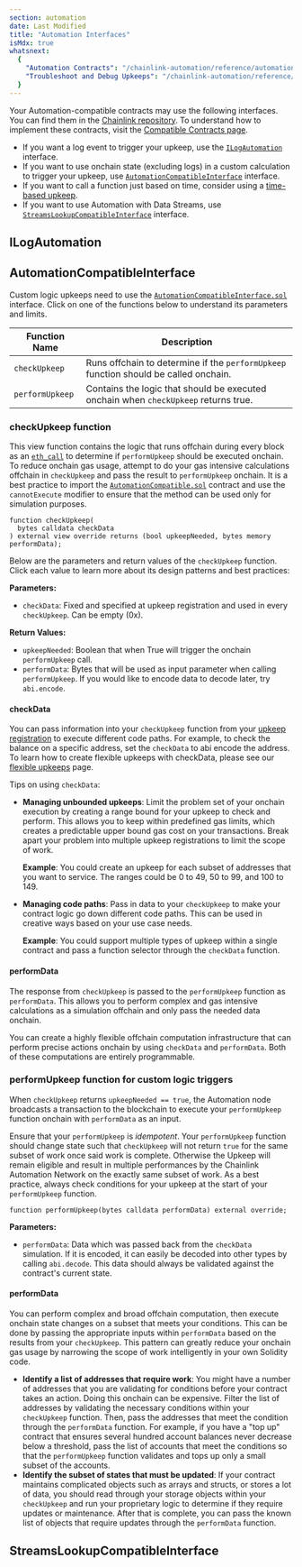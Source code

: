 ```yaml
---
section: automation
date: Last Modified
title: "Automation Interfaces"
isMdx: true
whatsnext:
  {
    "Automation Contracts": "/chainlink-automation/reference/automation-contracts",
    "Troubleshoot and Debug Upkeeps": "/chainlink-automation/reference/debugging-errors",
  }
---
```



Your Automation-compatible contracts may use the following interfaces. You can find them in the [Chainlink repository](https://github.com/smartcontractkit/chainlink/tree/develop/contracts/src/v0.8/automation). To understand how to implement these contracts, visit the [Compatible Contracts page](/chainlink-automation/guides/compatible-contracts).

- If you want a log event to trigger your upkeep, use the [`ILogAutomation`](#ilogautomation) interface.
- If you want to use onchain state (excluding logs) in a custom calculation to trigger your upkeep, use [`AutomationCompatibleInterface`](#automationcompatibleinterface) interface.
- If you want to call a function just based on time, consider using a [time-based upkeep](/chainlink-automation/guides/job-scheduler).
- If you want to use Automation with Data Streams, use [`StreamsLookupCompatibleInterface`](#streamslookupcompatibleinterface) interface.

## ILogAutomation

<ChainlinkAutomation section="ilogautomation" />

## AutomationCompatibleInterface

Custom logic upkeeps need to use the [`AutomationCompatibleInterface.sol`](https://github.com/smartcontractkit/chainlink/blob/develop/contracts/src/v0.8/automation/interfaces/AutomationCompatibleInterface.sol) interface. Click on one of the functions below to understand its parameters and limits.

| Function Name   | Description                                                                          |
| --------------- | ------------------------------------------------------------------------------------ |
| `checkUpkeep`   | Runs offchain to determine if the `performUpkeep` function should be called onchain. |
| `performUpkeep` | Contains the logic that should be executed onchain when `checkUpkeep` returns true.  |

### checkUpkeep function

This view function contains the logic that runs offchain during every block as an [`eth_call`](https://ethereum.org#eth_call) to determine if `performUpkeep` should be executed onchain. To reduce onchain gas usage, attempt to do your gas intensive calculations offchain in `checkUpkeep` and pass the result to `performUpkeep` onchain. It is a best practice to import the [`AutomationCompatible.sol`](https://github.com/smartcontractkit/chainlink/blob/develop/contracts/src/v0.8/automation/AutomationCompatible.sol) contract and use the `cannotExecute` modifier to ensure that the method can be used only for simulation purposes.

```solidity
function checkUpkeep(
  bytes calldata checkData
) external view override returns (bool upkeepNeeded, bytes memory performData);
```

Below are the parameters and return values of the `checkUpkeep` function. Click each value to learn more about its design patterns and best practices:

**Parameters:**

- `checkData`: Fixed and specified at upkeep registration and used in every `checkUpkeep`. Can be empty (0x).

**Return Values:**

- `upkeepNeeded`: Boolean that when True will trigger the onchain `performUpkeep` call.
- `performData`: Bytes that will be used as input parameter when calling `performUpkeep`. If you would like to encode data to decode later, try `abi.encode`.

#### checkData

You can pass information into your `checkUpkeep` function from your [upkeep registration](/chainlink-automation/guides/register-upkeep) to execute different code paths. For example, to check the balance on a specific address, set the `checkData` to abi encode the address. To learn how to create flexible upkeeps with checkData, please see our [flexible upkeeps](/chainlink-automation/guides/flexible-upkeeps) page.

<CodeSample src="snippets/Automation/checkData.sol" />

Tips on using `checkData`:

- **Managing unbounded upkeeps**: Limit the problem set of your onchain execution by creating a range bound for your upkeep to check and perform. This allows you to keep within predefined gas limits, which creates a predictable upper bound gas cost on your transactions. Break apart your problem into multiple upkeep registrations to limit the scope of work.

  **Example**: You could create an upkeep for each subset of addresses that you want to service. The ranges could be 0 to 49, 50 to 99, and 100 to 149.

- **Managing code paths**: Pass in data to your `checkUpkeep` to make your contract logic go down different code paths. This can be used in creative ways based on your use case needs.

  **Example**: You could support multiple types of upkeep within a single contract and pass a function selector through the `checkData` function.

#### performData

The response from `checkUpkeep` is passed to the `performUpkeep` function as `performData`. This allows you to perform complex and gas intensive calculations as a simulation offchain and only pass the needed data onchain.

You can create a highly flexible offchain computation infrastructure that can perform precise actions onchain by using `checkData` and `performData`. Both of these computations are entirely programmable.

### performUpkeep function for custom logic triggers

When `checkUpkeep` returns `upkeepNeeded == true`, the Automation node broadcasts a transaction to the blockchain to execute your `performUpkeep` function onchain with `performData` as an input.

Ensure that your `performUpkeep` is _idempotent_. Your `performUpkeep` function should change state such that `checkUpkeep` will not return `true` for the same subset of work once said work is complete. Otherwise the Upkeep will remain eligible and result in multiple performances by the Chainlink Automation Network on the exactly same subset of work. As a best practice, always check conditions for your upkeep at the start of your `performUpkeep` function.

```solidity
function performUpkeep(bytes calldata performData) external override;
```

**Parameters:**

- `performData`: Data which was passed back from the `checkData` simulation. If it is encoded, it can easily be decoded into other types by calling `abi.decode`. This data should always be validated against the contract's current state.

#### performData

You can perform complex and broad offchain computation, then execute onchain state changes on a subset that meets your conditions. This can be done by passing the appropriate inputs within `performData` based on the results from your `checkUpkeep`. This pattern can greatly reduce your onchain gas usage by narrowing the scope of work intelligently in your own Solidity code.

- **Identify a list of addresses that require work**: You might have a number of addresses that you are validating for conditions before your contract takes an action. Doing this onchain can be expensive. Filter the list of addresses by validating the necessary conditions within your `checkUpkeep` function. Then, pass the addresses that meet the condition through the `performData` function.
  For example, if you have a "top up" contract that ensures several hundred account balances never decrease below a threshold, pass the list of accounts that meet the conditions so that the `performUpkeep` function validates and tops up only a small subset of the accounts.
- **Identify the subset of states that must be updated**: If your contract maintains complicated objects such as arrays and structs, or stores a lot of data, you should read through your storage objects within your `checkUpkeep` and run your proprietary logic to determine if they require updates or maintenance. After that is complete, you can pass the known list of objects that require updates through the `performData` function.

## StreamsLookupCompatibleInterface

<ChainlinkAutomation section="streamslookup" />
